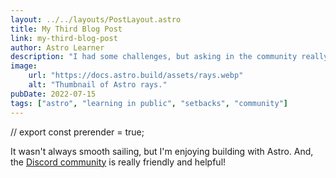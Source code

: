 ```yaml
---
layout: ../../layouts/PostLayout.astro
title: My Third Blog Post
link: my-third-blog-post
author: Astro Learner
description: "I had some challenges, but asking in the community really helped!"
image:
    url: "https://docs.astro.build/assets/rays.webp"
    alt: "Thumbnail of Astro rays."
pubDate: 2022-07-15
tags: ["astro", "learning in public", "setbacks", "community"]
---
```

// export const prerender = true;

It wasn't always smooth sailing, but I'm enjoying building with Astro. And, the [Discord community](https://astro.build/chat) is really friendly and helpful!